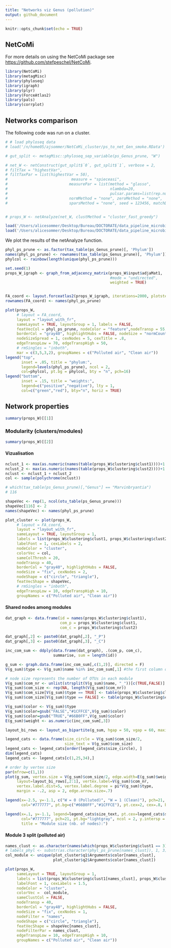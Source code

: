 ```yaml
---
title: "Networks viz Genus (pollution)"
output: github_document
---
```


```r
knitr::opts_chunk$set(echo = TRUE)
```

## NetCoMi 

For more details on using the NetCoMi package see <https://github.com/stefpeschel/NetCoMi>.

```r
library(NetCoMi)
library(metagMisc)
library(phyloseq)
library(igraph)
library(plyr)
library(ForceAtlas2)
library(pals)
library(corrplot)
```

## Networks comparison

The following code was run on a cluster.

```r
# # load phyloseq data
# load('/n/home05/ajsommer/NetCoMi_cluster/ps_to_net_Gen_smoke.RData')

# gut_split <- metagMisc::phyloseq_sep_variable(ps_Genus_prune, "W")

# net_W <- netConstruct(gut_split$`0`, gut_split$`1`, verbose = 2,
# filtTax = "highestVar",
# filtTaxPar = list(highestVar = 50),
#                            measure = "spieceasi",
#                           measurePar = list(method = "glasso",
#                                             nlambda=20,
#                                             pulsar.params=list(rep.num=50)),
#                           normMethod = "none", zeroMethod = "none",
#                           sparsMethod = "none", seed = 123456, matchDesign = c(1,1))


# props_W <- netAnalyze(net_W, clustMethod = "cluster_fast_greedy")
```

```r
load('/Users/alicesommer/Desktop/Bureau/DOCTORATE/data_pipeline_microbiome/ps_to_net_Gen.RData')
load('/Users/alicesommer/Desktop/Bureau/DOCTORATE/data_pipeline_microbiome/props_W_Gen.RData')
```

We plot the results of the netAnalyze function.

```r
phyl_ps_prune <- as.factor(tax_table(ps_Genus_prune)[, 'Phylum'])
names(phyl_ps_prune) <- rownames(tax_table(ps_Genus_prune)[, 'Phylum'])
phylcol <- rainbow(length(unique(phyl_ps_prune)))

set.seed(1)
props_W_igraph <- graph_from_adjacency_matrix(props_W$input$adjaMat1, 
                                              #mode = "undirected",
                                              weighted = TRUE)


FA_coord <- layout.forceatlas2(props_W_igraph, iterations=2000, plotstep=2001)
rownames(FA_coord) <- names(phyl_ps_prune)

plot(props_W, 
     # layout = FA_coord,
     layout = "layout_with_fr",
     sameLayout = TRUE, layoutGroup = 1, labels = FALSE, 
     featVecCol = phyl_ps_prune, nodeColor = "feature",nodeTransp = 55,
     borderCol = "gray40", highlightHubs = FALSE, nodeSize = "normCounts", 
     nodeSizeSpread = 1, cexNodes = 5, cexTitle = .8,
     edgeTranspLow = 70, edgeTranspHigh = 50,
     # rmSingles = "inboth",
     mar = c(3,5,3,2), groupNames = c("Polluted air", "Clean air"))
legend("top", 
       inset = .05, title = "phylum:",
       legend=levels(phyl_ps_prune), ncol = 2,
       col=phylcol, pt.bg = phylcol, bty = "n", pch=16) 
legend("bottom", 
       inset = .15, title = "weights:",
       legend=c("positive","negative"), lty = 1,
       col=c("green","red"), bty="n", horiz = TRUE) 
```

## Network properties

```r
summary(props_W)[[1]]
```
### Modularity (clusters/modules)

```r
summary(props_W)[[2]]
```


#### Vizualisation

```r
nclust_1 <- max(as.numeric(names(table(props_W$clustering$clust1))))+1
nclust_2 <- max(as.numeric(names(table(props_W$clustering$clust2))))+1
nclust <- nclust_1 + nclust_2
col <- sample(polychrome(nclust))

# which(tax_table(ps_Genus_prune)[,"Genus"] == "Marvinbryantia")
# 116

shapeVec <- rep(1, ncol(otu_table(ps_Genus_prune)))
shapeVec[116] <- 2
names(shapeVec) <- names(phyl_ps_prune)

plot_cluster <- plot(props_W,
     # layout = FA_coord,
     layout = "layout_with_fr",
     sameLayout = TRUE, layoutGroup = 1, 
     labels = list(props_W$clustering$clust1, props_W$clustering$clust2), 
     labelFont = 1, cexLabels = 2,
     nodeColor = "cluster",
     colorVec = col,
     sameColThresh = 20,
     nodeTransp = 40, 
     borderCol = "gray40", highlightHubs = FALSE,
     nodeSize = "fix", cexNodes = 2, 
     nodeShape = c("circle", "triangle"),
     featVecShape = shapeVec,
     # rmSingles = "inboth",
     edgeTranspLow = 10, edgeTranspHigh = 10,
     groupNames = c("Polluted air", "Clean air"))
```

#### Shared nodes among modules

```r
dat_graph <- data.frame(id = names(props_W$clustering$clust1), 
                        com_p = props_W$clustering$clust1,
                        com_c = props_W$clustering$clust2)

dat_graph[,2] <- paste0(dat_graph[,2], "_P")
dat_graph[,3] <- paste0(dat_graph[,3], "_C")

inc_com_sum <- ddply(data.frame(dat_graph), .(com_p, com_c), 
                     summarise, sum = length(id))

g_sum <- graph.data.frame(inc_com_sum[,c(1,2)], directed = F)
V(g_sum)$type <- V(g_sum)$name %in% inc_com_sum[,1] #the first column of edges is TRUE type

# node size represents the number of OTUs in each module
V(g_sum)$com_nr <- unlist(strsplit(V(g_sum)$name, "_"))[c(TRUE,FALSE)]
V(g_sum)$com_size <- rep(NA, length(V(g_sum)$com_nr))
V(g_sum)$com_size[V(g_sum)$type == TRUE] <- table(props_W$clustering$clust1)[V(g_sum)$com_nr[V(g_sum)$type == TRUE]] # control sizes
V(g_sum)$com_size[V(g_sum)$type == FALSE] <- table(props_W$clustering$clust2)[V(g_sum)$com_nr[V(g_sum)$type == FALSE]] # treated sizes

V(g_sum)$color <- V(g_sum)$type
V(g_sum)$color=gsub("FALSE","#1CFFCE",V(g_sum)$color)
V(g_sum)$color=gsub("TRUE","#66B0FF",V(g_sum)$color)
E(g_sum)$weight <- as.numeric(inc_com_sum[,3])

layout_bi_rows <- layout_as_bipartite(g_sum, hgap = 50, vgap = 60, maxiter = 1000)

legend_cats <- data.frame(size_circle = V(g_sum)$com_size/2,
                          size_text = V(g_sum)$com_size)
legend_cats <- legend_cats[order(legend_cats$size_circle), ]
dim(legend_cats)
legend_cats <- legend_cats[c(1,25,34),]

# order by vertex size
par(mfrow=c(1,1))
plot(g_sum, vertex.size = V(g_sum)$com_size/2, edge.width=E(g_sum)$weight/5, 
     layout=layout_bi_rows[,2:1], vertex.label=V(g_sum)$com_nr,
     vertex.label.dist=5, vertex.label.degree = pi*V(g_sum)$type, 
     margin = -.2, asp = 2, edge.arrow.size=.7)

legend(x=-2.5, y=-1.1, c("W = 0 (Polluted)", "W = 1 (Clean)"), pch=21,
       col="#777777", pt.bg=c("#66B0FF","#1CFFCE"), pt.cex=2, cex=.8, bty="n", ncol=1)

legend(x=.1, y=-1.1, legend=legend_cats$size_text, pt.cex=legend_cats$size_circle/11, bty="n", cex = .8,
       col="#777777", pch=21, pt.bg="lightgray", ncol = 2, y.intersp = 1.5, x.intersp = 1.5, 
       title = "Module size (nb. of nodes):")
```

#### Module 3 split (polluted air)

```r
names_clust <- as.character(names(which(props_W$clustering$clust1 == 3)))
# labels_phyl <- substr(as.character(phyl_ps_prune[names_clust]), 1, 3)
col_module <- unique(plot_cluster$q1$Arguments$color[names_clust],
                     plot_cluster$q2$Arguments$color[names_clust])

plot(props_W, 
     sameLayout = TRUE, layoutGroup = 1, 
     labels = list(props_W$clustering$clust1[names_clust], props_W$clustering$clust2[names_clust]), 
     labelFont = 1, cexLabels = 1.5,
     nodeColor = "cluster",
     colorVec =  col_module,
     sameClustCol = FALSE,
     nodeTransp = 40, 
     borderCol = "gray40", highlightHubs = FALSE,
     nodeSize = "fix", cexNodes = 1, 
     nodeFilter = "names",
     nodeShape = c("circle", "triangle"),
     featVecShape = shapeVec[names_clust],
     nodeFilterPar = names_clust,
     edgeTranspLow = 10, edgeTranspHigh = 10,
     groupNames = c("Polluted air", "Clean air"))
```
